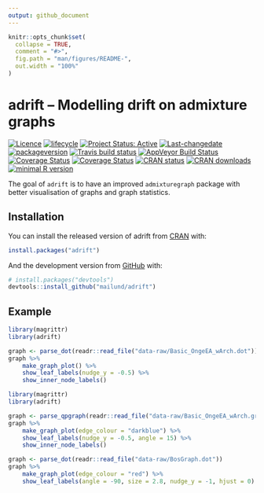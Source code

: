 ```yaml
---
output: github_document
---
```


<!-- README.md is generated from README.Rmd. Please edit that file -->

```r
knitr::opts_chunk$set(
  collapse = TRUE,
  comment = "#>",
  fig.path = "man/figures/README-",
  out.width = "100%"
)
```

# adrift -- Modelling drift on admixture graphs

[![Licence](https://img.shields.io/badge/licence-GPL--3-blue.svg)](https://www.gnu.org/licenses/gpl-3.0.en.html)
[![lifecycle](http://img.shields.io/badge/lifecycle-experimental-orange.svg)](https://www.tidyverse.org/lifecycle/#experimental)
[![Project Status: Active](http://www.repostatus.org/badges/latest/active.svg)](http://www.repostatus.org/#active)
[![Last-changedate](https://img.shields.io/badge/last%20change-`r gsub('-', '--', Sys.Date())`-green.svg)](/commits/master)
[![packageversion](https://img.shields.io/badge/Package%20version-0.0.0.9000-orange.svg?style=flat-square)](commits/master)
[![Travis build status](https://travis-ci.org/mailund/adrift.svg?branch=master)](https://travis-ci.org/mailund/adrift)
[![AppVeyor Build Status](https://ci.appveyor.com/api/projects/status/69pgmvgsmswfqw45?svg=true)](https://ci.appveyor.com/project/mailund/adrift)
[![Coverage Status](http://img.shields.io/codecov/c/github/mailund/adrift/master.svg)](https://codecov.io/github/mailund/adrift?branch=master)
[![Coverage Status](http://coveralls.io/repos/github/mailund/adrift/badge.svg?branch=master)](https://coveralls.io/github/mailund/adrift?branch=master)
[![CRAN status](http://www.r-pkg.org/badges/version/adrift)](https://cran.r-project.org/package=adrift)
[![CRAN downloads](http://cranlogs.r-pkg.org/badges/grand-total/adrift)](https://cran.r-project.org/package=adrift)
[![minimal R version](https://img.shields.io/badge/R-%E2%89%A53.2-blue.svg)](https://cran.r-project.org/)



The goal of `adrift` is to have an improved `admixturegraph` package with better visualisation of graphs and graph statistics.

## Installation

You can install the released version of adrift from [CRAN](https://CRAN.R-project.org) with:

``` r
install.packages("adrift")
```

And the development version from [GitHub](https://github.com/) with:

``` r
# install.packages("devtools")
devtools::install_github("mailund/adrift")
```

## Example


```r
library(magrittr)
library(adrift)

graph <- parse_dot(readr::read_file("data-raw/Basic_OngeEA_wArch.dot"))
graph %>% 
    make_graph_plot() %>%
    show_leaf_labels(nudge_y = -0.5) %>%
    show_inner_node_labels()

```

```r
library(magrittr)
library(adrift)

graph <- parse_qpgraph(readr::read_file("data-raw/Basic_OngeEA_wArch.graph"))
graph %>% 
    make_graph_plot(edge_colour = "darkblue") %>%
    show_leaf_labels(nudge_y = -0.5, angle = 15) %>%
    show_inner_node_labels()

```

```r
graph <- parse_dot(readr::read_file("data-raw/BosGraph.dot"))
graph %>% 
    make_graph_plot(edge_colour = "red") %>%
    show_leaf_labels(angle = -90, size = 2.8, nudge_y = -1, hjust = 0)
```
